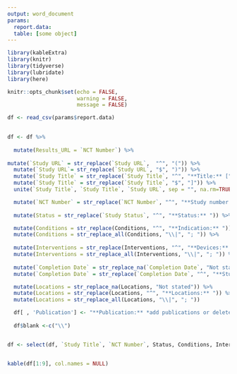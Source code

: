 ```yaml
---
output: word_document
params:
  report.data: 
  table: [some object]
---
```


```r

library(kableExtra)
library(knitr)
library(tidyverse)
library(lubridate)
library(here)

knitr::opts_chunk$set(echo = FALSE,
                      warning = FALSE,
                      message = FALSE)

```

```r

df <- read_csv(params$report.data)
 
```

```r

df <- df %>%
  
  mutate(Results_URL = `NCT Number`) %>%
  
mutate(`Study URL` = str_replace(`Study URL`,  "^", "(")) %>%
  mutate(`Study URL`= str_replace(`Study URL`, "$", ")")) %>%
  mutate(`Study Title` = str_replace(`Study Title`, "^", "**Title:** [")) %>%
  mutate(`Study Title` = str_replace(`Study Title`, "$", "]")) %>%
  unite(`Study Title`, `Study Title`, `Study URL`, sep = "", na.rm=TRUE) %>%

  mutate(`NCT Number` = str_replace(`NCT Number`, "^", "**Study number:** ")) %>%
  
  mutate(Status = str_replace(`Study Status`, "^", "**Status:** ")) %>%

  mutate(Conditions = str_replace(Conditions, "^", "**Indication:** ")) %>%
  mutate(Conditions = str_replace_all(Conditions, "\\|", "; ")) %>%
 
  mutate(Interventions = str_replace(Interventions, "^", "**Devices:** ")) %>%
  mutate(Interventions = str_replace_all(Interventions, "\\|", "; ")) %>% 
 
  mutate(`Completion Date` = str_replace_na(`Completion Date`, "Not stated")) %>%
  mutate(`Completion Date` = str_replace(`Completion Date`, "^", "**Study completion date:** ")) %>%

  mutate(Locations = str_replace_na(Locations, "Not stated")) %>%
  mutate(Locations = str_replace(Locations, "^", "**Locations:** ")) %>%
  mutate(Locations = str_replace_all(Locations, "\\|", "; ")) 

  df[ , 'Publication'] <- "**Publication:** *add publications or delete if not relevant*" 
  
  df$blank <-c("\\")  


df <- select(df, `Study Title`, `NCT Number`, Status, Conditions, Interventions, `Completion Date`, Locations, Publication, blank) 


kable(df[1:9], col.names = NULL) 
```



